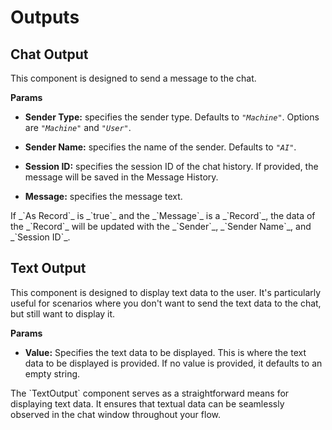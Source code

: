 
# Outputs

## Chat Output

This component is designed to send a message to the chat.

**Params**

- **Sender Type:** specifies the sender type. Defaults to _`"Machine"`_. Options are _`"Machine"`_ and _`"User"`_.

- **Sender Name:** specifies the name of the sender. Defaults to _`"AI"`_.

- **Session ID:** specifies the session ID of the chat history. If provided, the message will be saved in the Message History.

- **Message:** specifies the message text.

<Admonition type="note" title="Note">
    <p>
        If _`As Record`_ is _`true`_ and the _`Message`_ is a _`Record`_, the data of the _`Record`_ will be updated with the _`Sender`_, _`Sender Name`_, and _`Session ID`_.
    </p>
</Admonition>

## Text Output

This component is designed to display text data to the user. It's particularly useful for scenarios where you don't want to send the text data to the chat, but still want to display it.

**Params**

- **Value:** Specifies the text data to be displayed. This is where the text data to be displayed is provided. If no value is provided, it defaults to an empty string.

<Admonition type="note" title="Note">
    <p>
        The `TextOutput` component serves as a straightforward means for displaying text data. It ensures that textual data can be seamlessly observed in the chat window throughout your flow.
    </p>
</Admonition>
